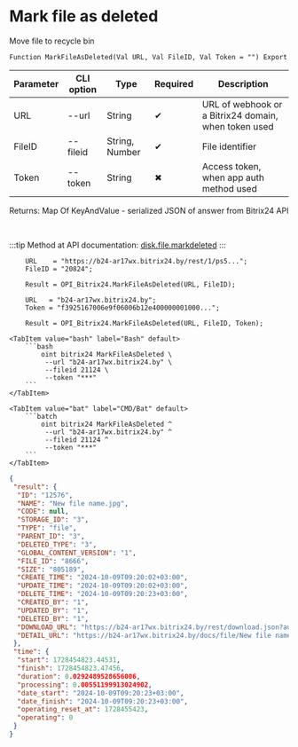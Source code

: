 ﻿---
sidebar_position: 6
---


# Mark file as deleted
 Move file to recycle bin



`Function MarkFileAsDeleted(Val URL, Val FileID, Val Token = "") Export`

  | Parameter | CLI option | Type | Required | Description |
  |-|-|-|-|-|
  | URL | --url | String | &#x2714; | URL of webhook or a Bitrix24 domain, when token used |
  | FileID | --fileid | String, Number | &#x2714; | File identifier |
  | Token | --token | String | &#x2716; | Access token, when app auth method used |

  
  Returns:  Map Of KeyAndValue - serialized JSON of answer from Bitrix24 API

<br/>

:::tip
Method at API documentation: [disk.file.markdeleted](https://dev.1c-bitrix.ru/rest_help/disk/file/disk_file_markdeleted.php)
:::
<br/>


```bsl title="1C:Enterprise/OneScript code example"
    URL    = "https://b24-ar17wx.bitrix24.by/rest/1/ps5...";
    FileID = "20824";

    Result = OPI_Bitrix24.MarkFileAsDeleted(URL, FileID);

    URL   = "b24-ar17wx.bitrix24.by";
    Token = "f3925167006e9f06006b12e400000001000...";

    Result = OPI_Bitrix24.MarkFileAsDeleted(URL, FileID, Token);
```
 

 <Tabs>
  
    <TabItem value="bash" label="Bash" default>
        ```bash
            oint bitrix24 MarkFileAsDeleted \
             --url "b24-ar17wx.bitrix24.by" \
             --fileid 21124 \
             --token "***"
        ```
    </TabItem>
  
    <TabItem value="bat" label="CMD/Bat" default>
        ```batch
            oint bitrix24 MarkFileAsDeleted ^
             --url "b24-ar17wx.bitrix24.by" ^
             --fileid 21124 ^
             --token "***"
        ```
    </TabItem>
</Tabs>


```json title="Result"
{
 "result": {
  "ID": "12576",
  "NAME": "New file name.jpg",
  "CODE": null,
  "STORAGE_ID": "3",
  "TYPE": "file",
  "PARENT_ID": "3",
  "DELETED_TYPE": "3",
  "GLOBAL_CONTENT_VERSION": "1",
  "FILE_ID": "8666",
  "SIZE": "805189",
  "CREATE_TIME": "2024-10-09T09:20:02+03:00",
  "UPDATE_TIME": "2024-10-09T09:20:02+03:00",
  "DELETE_TIME": "2024-10-09T09:20:23+03:00",
  "CREATED_BY": "1",
  "UPDATED_BY": "1",
  "DELETED_BY": "1",
  "DOWNLOAD_URL": "https://b24-ar17wx.bitrix24.by/rest/download.json?auth=6b2e0667006e9f06006b12e4000000010000072c4914d2a629a27f8e468fd6a8ba64ff&token=disk%7CaWQ9MTI1NzYmXz05TGFTcEdGYnRrcE0wUmJiSFNUeFo2TGpKZzVTNXk5VQ%3D%3D%7CImRvd25sb2FkfGRpc2t8YVdROU1USTFOelltWHowNVRHRlRjRWRHWW5ScmNFMHdVbUppU0ZOVWVGbzJUR3BLWnpWVE5YazVWUT09fDZiMmUwNjY3MDA2ZTlmMDYwMDZiMTJlNDAwMDAwMDAxMDAwMDA3MmM0OTE0ZDJhNjI5YTI3ZjhlNDY4ZmQ2YThiYTY0ZmYi.kT%2BI3LsHkE%2BEL0PS7LTYUu8cbjsz8YpXhAiDww9Uey8%3D",
  "DETAIL_URL": "https://b24-ar17wx.bitrix24.by/docs/file/New file name.jpgi17284548233529i"
 },
 "time": {
  "start": 1728454823.44531,
  "finish": 1728454823.47456,
  "duration": 0.0292489528656006,
  "processing": 0.00551199913024902,
  "date_start": "2024-10-09T09:20:23+03:00",
  "date_finish": "2024-10-09T09:20:23+03:00",
  "operating_reset_at": 1728455423,
  "operating": 0
 }
}
```
